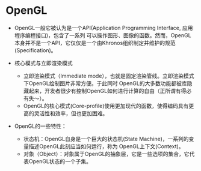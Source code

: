# OpenGL

* OpenGL一般它被认为是一个API(Application Programming Interface, 应用程序编程接口)，包含了一系列
可以操作图形、图像的函数。然而，OpenGL本身并不是一个API，它仅仅是一个由Khronos组织制定并维护的规范
(Specification)。

* 核心模式与立即渲染模式

  * 立即渲染模式（Immediate mode），也就是固定渲染管线。立即渲染模式下OpenGL绘制图片非常方便。于此同时
    OpenGL的大多数功能都被库隐藏起来，开发者很少有控制OpenGL如何进行计算的自由（正所谓有得必有失～）。
  * OpenGL的核心模式(Core-profile)使用更加现代的函数，使得编码具有更高的灵活性和效率，但也更加困难。

* OpenGL的一些特性：

  * 状态机：OpenGL自身是一个巨大的状态机(State Machine)，一系列的变量描述OpenGL此刻应当如何运行，称为
    OpenGL上下文(Context)。
  * 对象（Object）：对象属于OpenGL的抽象层，它是一些选项的集合，它代表OpenGL状态的一个子集。
